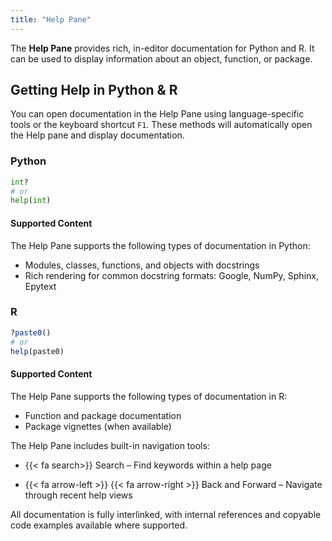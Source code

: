 ```yaml
---
title: "Help Pane"
---
```



The **Help Pane** provides rich, in-editor documentation for Python and R.
It can be used to display information about an object, function, or package. 


## Getting Help in Python & R

You can open documentation in the Help Pane using language-specific tools or the keyboard shortcut `F1`. These methods will automatically open the Help pane and display documentation.

::: {.panel-tabset}

### Python

```python
int?
# or
help(int)
```

#### Supported Content

The Help Pane supports the following types of documentation in Python:

- Modules, classes, functions, and objects with docstrings
- Rich rendering for common docstring formats: Google, NumPy, Sphinx, Epytext


### R

```r
?paste0()
# or
help(paste0)
```

#### Supported Content

The Help Pane supports the following types of documentation in R:

- Function and package documentation
- Package vignettes (when available)

:::


The Help Pane includes built-in navigation tools:

- {{< fa search>}}  Search – Find keywords within a help page

- {{< fa arrow-left >}}  {{< fa arrow-right >}} Back and Forward – Navigate through recent help views

All documentation is fully interlinked, with internal references and copyable code examples available where supported.

